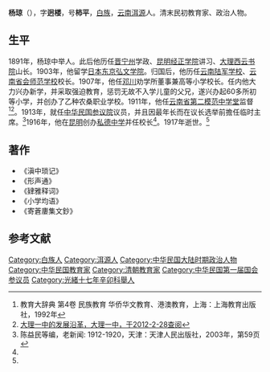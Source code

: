 {{otheruses|杨琼}}

'''杨琼'''（{{bd|1846年||1917年||catIdx=Y杨}}），字'''迥楼'''，号'''柿平'''，[[白族|白族]]，[[云南|云南]][[洱源|洱源]]人。清末民初教育家、政治人物。

==生平==
1891年，杨琼中举人。此后他历任[[晋宁州|晋宁州]]学政、[[昆明|昆明]][[经正学院|经正学院]]讲习、[[大理|大理]][[西云书院|西云书院]]山长。1903年，他留学[[日本|日本]][[东京|东京]][[弘文学院|弘文学院]]。归国后，他历任[[云南陆军学校|云南陆军学校]]、[[云南省会师范学校|云南省会师范学校]]校长。1907年，他任[[邓川|邓川]]劝学所董事兼高等小学校长。任内他大力兴办新学，并采取强迫教育，惩罚无故不入学儿童的父兄，遂兴办起60多所初等小学，并创办了乙种农桑职业学校。1911年，他任[[云南省第二模范中学堂|云南省第二模范中学堂]]监督<ref name=jydcd>教育大辞典 第4卷 民族教育 华侨华文教育、港澳教育，上海：上海教育出版社，1992年</ref><ref>[http://www.21cnedu.net/dlyz/yangs2.asp?bid=8097 大理一中的发展沿革，大理一中，于2012-2-28查阅]{{dead link|date=2018年3月 |bot=InternetArchiveBot |fix-attempted=yes }}</ref>。1913年，就任[[中华民国第一届国会|中华民国参议院]]议员，并且因最年长而在议长选举前擔任临时主席。<ref>陈益民等编，老新闻: 1912-1920，天津：天津人民出版社，2003年，第59页</ref>1916年，他在[[昆明|昆明]]创办[[私德中学|私德中学]]并任校长<ref name=jydcd/>。1917年逝世。<ref name=jydcd/>

==著作==
*《滇中琐记》
*《形声通》
*《肄雅释词》
*《小学均语》
*《寄蒼廔集文鈔》

==参考文献==
{{reflist}}

{{DEFAULTSORT:Yang杨}}
[[Category:白族人|Category:白族人]]
[[Category:洱源人|Category:洱源人]]
[[Category:中华民国大陆时期政治人物|Category:中华民国大陆时期政治人物]]
[[Category:中华民国教育家|Category:中华民国教育家]]
[[Category:清朝教育家|Category:清朝教育家]]
[[Category:中华民国第一届国会参议员|Category:中华民国第一届国会参议员]]
[[Category:光緒十七年辛卯科舉人|Category:光緒十七年辛卯科舉人]]